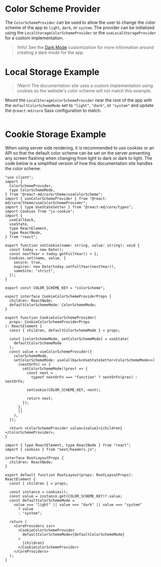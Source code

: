 # Color Scheme Provider

The `ColorSchemeProvider` can be used to allow the user to change the color
scheme of the app to `light`, `dark`, or `system`. The provider can be
initialized using the `LocalStorageColorSchemeProvider` or the
`useLocalStorageProvider` for a custom implementation.

> !Info! See the [Dark Mode](/customization/dark-mode) customization for more
> information around creating a dark mode for the app.

# Local Storage Example

> !Warn! The documentation site uses a custom implementation using cookies
> so the website's color scheme will not match this example.

Mount the `LocalStorageColorSchemeProvider` near the root of the app with the
`defaultColorSchemeMode` set to `"light"`, `"dark"`, or `"system"` and update
the `@react-md/core` Sass configuration to match.

```demo source="./LocalStorageExample.tsx"

```

# Cookie Storage Example

When using server side rendering, it is recommended to use cookies or an API so
that the default color scheme can be set on the server preventing any screen
flashing when changing from light to dark or dark to light. The code below is a
simplified version of how this documentation site handles the color scheme.

```tsx fileName="src/components/CookieColorSchemeProvider.tsx"
"use client";
import {
  ColorSchemeProvider,
  type ColorSchemeMode,
} from "@react-md/core/theme/useColorScheme";
import { useColorSchemeProvider } from "@react-md/core/theme/useColorSchemeProvider";
import { type UseStateSetter } from "@react-md/core/types";
import Cookies from "js-cookie";
import {
  useCallback,
  useState,
  type ReactElement,
  type ReactNode,
} from "react";

export function setCookie(name: string, value: string): void {
  const today = new Date();
  const nextYear = today.getFullYear() + 1;
  Cookies.set(name, value, {
    secure: true,
    expires: new Date(today.setFullYear(nextYear)),
    sameSite: "strict",
  });
}

export const COLOR_SCHEME_KEY = "colorScheme";

export interface CookieColorSchemeProviderProps {
  children: ReactNode;
  defaultColorSchemeMode: ColorSchemeMode;
}

export function CookieColorSchemeProvider(
  props: CookieColorSchemeProviderProps
): ReactElement {
  const { children, defaultColorSchemeMode } = props;

  const [colorSchemeMode, setColorSchemeMode] = useState(
    defaultColorSchemeMode
  );
  const value = useColorSchemeProvider({
    colorSchemeMode,
    setColorSchemeMode: useCallback<UseStateSetter<ColorSchemeMode>>(
      (nextOrFn) => {
        setColorSchemeMode((prev) => {
          const next =
            typeof nextOrFn === "function" ? nextOrFn(prev) : nextOrFn;

          setCookie(COLOR_SCHEME_KEY, next);

          return next;
        });
      },
      []
    ),
  });

  return <ColorSchemeProvider value={value}>{children}</ColorSchemeProvider>;
}
```

```tsx fileName="src/app/layout.tsx"
import { type ReactElement, type ReactNode } from "react";
import { cookies } from "next/headers.js";

interface RootLayoutProps {
  children: ReactNode;
}

export default function RootLayout(props: RootLayoutProps): ReactElement {
  const { children } = props;

  const instance = cookies();
  const value = instance.get(COLOR_SCHEME_KEY)?.value;
  const defaultColorSchemeMode =
    value === "light" || value === "dark" || value === "system"
      ? value
      : "system";

  return (
    <CoreProviders ssr>
      <CookieColorSchemeProvider
        defaultColorSchemeMode={defaultColorSchemeMode}
      >
        {children}
      </CookieColorSchemeProvider>
    </CoreProviders>
  );
}
```
